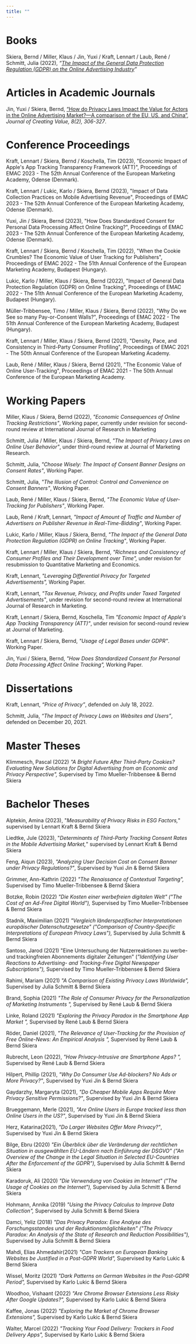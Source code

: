 ```yaml
---
title: ""
---
```


# Books

Skiera, Bernd / Miller, Klaus / Jin, Yuxi / Kraft, Lennart / Laub,
René / Schmitt, Julia (2022), *"[The Impact of the General Data
Protection Regulation (GDPR) on the Online Advertising
Industry](https://www.gdpr-impact.com/)"*

# Articles in Academic Journals

Jin, Yuxi / Skiera, Bernd, ["How do Privacy Laws Impact the Value for
Actors in the Online Advertising Market?---A comparison of the EU, US,
and China"](https://doi.org/10.1177/23949643221117676), *Journal of
Creating Value, 8(2), 306-327*.

# Conference Proceedings

Kraft, Lennart / Skiera, Bernd / Koschella, Tim (2023), \"Economic
Impact of Apple\'s App Tracking Transparency Framework (ATT)\",
Proceedings of EMAC 2023 - The 52th Annual Conference of the European
Marketing Academy, Odense (Denmark).

Kraft, Lennart / Lukic, Karlo / Skiera, Bernd (2023), \"Impact of Data
Collection Practices on Mobile Advertising Revenue\", Proceedings of
EMAC 2023 - The 52th Annual Conference of the European Marketing
Academy, Odense (Denmark).

Yuxi, Jin / Skiera, Bernd (2023), \"How Does Standardized Consent for
Personal Data Processing Affect Online Tracking?\", Proceedings of
EMAC 2023 - The 52th Annual Conference of the European Marketing
Academy, Odense (Denmark).

Kraft, Lennart / Skiera, Bernd / Koschella, Tim (2022), \"When the
Cookie Crumbles? The Economic Value of User Tracking for Publishers\",
Proceedings of EMAC 2022 - The 51th Annual Conference of the European
Marketing Academy, Budapest (Hungary).

Lukic, Karlo / Miller, Klaus / Skiera, Bernd (2022), \"Impact of
General Data Protection Regulation (GDPR) on Online Tracking\",
Proceedings of EMAC 2022 - The 51th Annual Conference of the European
Marketing Academy, Budapest (Hungary).

Müller-Tribbensee, Timo / Miller, Klaus / Skiera, Bernd (2022), \"Why
Do we See so many Pay-or-Consent Walls?\", Proceedings of EMAC 2022 -
The 51th Annual Conference of the European Marketing Academy, Budapest
(Hungary).

Kraft, Lennart / Miller, Klaus / Skiera, Bernd (2021), \"Density,
Pace, and Consistency in Third-Party Consumer Profiling\", Proceedings
of EMAC 2021 - The 50th Annual Conference of the European Marketing
Academy.

Laub, René / Miller, Klaus / Skiera, Bernd (2021), \"The Economic
Value of Online User-Tracking\", Proceedings of EMAC 2021 - The 50th
Annual Conference of the European Marketing Academy.

# Working Papers

Miller, Klaus / Skiera, Bernd (2022), *\"Economic Consequences of
Online Tracking Restrictions\"*, Working paper, currently under
revision for second-round review at International Journal of Research
in Marketing

Schmitt, Julia / Miller, Klaus / Skiera, Bernd, *\"The Impact of
Privacy Laws on Online User Behavior\"*, under third-round review at
Journal of Marketing Research.

Schmitt, Julia, *\"Choose Wisely: The Impact of Consent Banner Designs
on Consent Rates\"*, Working Paper.

Schmitt, Julia, *\"The Illusion of Control: Control and Convenience on
Consent Banners\"*, Working Paper.

Laub, René / Miller, Klaus / Skiera, Bernd, *\"The Economic Value of
User-Tracking for Publishers\"*, Working Paper.

Laub, René / Kraft, Lennart, *\"Impact of Amount of Traffic and Number
of Advertisers on Publisher Revenue in Real-Time-Bidding\"*, Working
Paper.

Lukic, Karlo / Miller, Klaus / Skiera, Bernd, *\"The Impact of the
General Data Protection Regulation (GDPR) on Online Tracking\"*,
Working Paper.

Kraft, Lennart / Miller, Klaus / Skiera, Bernd, *\"Richness and
Consistency of Consumer Profiles and Their Development over Time\",*
under revision for resubmission to Quantitative Marketing and
Economics.

Kraft, Lennart, *\"Leveraging Differential Privacy for Targeted
Advertisements\",* Working Paper.

Kraft, Lennart, *\"Tax Revenue, Privacy, and Profits under Taxed
Targeted Advertisements\"*, under revision for second-round review at
International Journal of Research in Marketing.

Kraft, Lennart / Skiera, Bernd, Koschella, Tim *\"Economic Impact of
Apple\'s App Tracking Transparency (ATT)\"*, under revision for
second-round review at Journal of Marketing.

Kraft, Lennart / Skiera, Bernd, *\"Usage of Legal Bases under GDPR\"*.
Working Paper.

Jin, Yuxi / Skiera, Bernd, *\"How Does Standardized Consent for
Personal Data Processing Affect Online Tracking\",* Working Paper.

# Dissertations

Kraft, Lennart, *"Price of Privacy"*, defended on July 18, 2022.

Schmitt, Julia, *"The Impact of Privacy Laws on Websites and Users"*,
defended on December 20, 2021.

# Master Theses

Klimmesch, Pascal (2022) *\"A Bright Future After Third-Party Cookies?
Evaluating New Solutions for Digital Advertising from an Economic and
Privacy Perspective\",* Supervised by Timo Mueller-Tribbensee & Bernd
Skiera

# Bachelor Theses

Alptekin, Amina (2023), \"*Measurability of Privacy Risks in ESG
Factors,*\" supervised by Lennart Kraft & Bernd Skiera

Liedtke, Jule (2023), \"*Determinants of Third-Party Tracking Consent
Rates in the Mobile Advertising Market,*\" supervised by Lennart Kraft
& Bernd Skiera

Feng, Aiqun (2023), *\"Analyzing User Decision Cost on Consent Banner
under Privacy Regulations?\"*, Supervised by Yuxi Jin & Bernd Skiera

Grimmer, Ann-Kathrin (2022) *\"The Renaissance of Contextual
Targeting\",* Supervised by Timo Mueller-Tribbensee & Bernd Skiera

Botzke, Robin (2022) *\"Die Kosten einer werbefreien digitalen Welt\"
(\"The Cost of an Ad-Free Digital World\"),* Supervised by Timo
Mueller-Tribbensee & Bernd Skiera

Stadnik, Maximilian (2021) *\"Vergleich länderspezifischer
Interpretationen europäischer Datenschutzgesetze\" (\"Comparison of
Country-Specific Interpretations of European Privacy Laws\"),*
Supervised by Julia Schmitt & Bernd Skiera

Santoso, Jarod (2021) \"Eine Untersuchung der Nutzerreaktionen zu
werbe- und trackingfreien Abonnements digitaler Zeitungen\"
(*\"Identifying User Reactions to Advertising- and Tracking-Free
Digital Newspaper Subscriptions\"),* Supervised by Timo
Mueller-Tribbensee & Bernd Skiera

Rahimi, Mariam (2021) *\"A Comparison of Existing Privacy Laws
Worldwide\",* Supervised by Julia Schmitt & Bernd Skiera

Brand, Sophia (2021) *\"The Role of Consumer Privacy for the
Personalization of Marketing Instruments \",* Supervised by René Laub
& Bernd Skiera

Linke, Roland (2021) *\"Exploring the Privacy Paradox in the
Smartphone App Market \",* Supervised by René Laub & Bernd Skiera

Röder, Daniel (2021), *\"The Relevance of User-Tracking for the
Provision of Free Online-News: An Empirical Analysis \",* Supervised
by René Laub & Bernd Skiera

Rubrecht, Leon (2022), *\"How Privacy-Intrusive are Smartphone Apps?
\",* Supervised by René Laub & Bernd Skiera

Hilpert, Phillip (2021), *\"Why Do Consumer Use Ad-blockers? No Ads or
More Privacy?\"*, Supervised by Yuxi Jin & Bernd Skiera

Gaydarzhy, Margaryta (2021), *\"Do Cheaper Mobile Apps Require More
Privacy Sensitive Permissions?\"*, Supervised by Yuxi Jin & Bernd
Skiera

Brueggemann, Merle (2021), *\"Are Online Users in Europe tracked less
than Online Users in the US?\"*, Supervised by Yuxi Jin & Bernd Skiera

Herz, Katarina(2021), *\"Do Larger Websites Offer More Privacy?\"*,
Supervised by Yuxi Jin & Bernd Skiera

Bilge, Ebru (2020) *\"Ein Überblick über die Veränderung der
rechtlichen Situation in ausgewählten EU-Ländern nach Einführung der
DSGVO\" (\"An Overview of the Change in the Legal Situation in
Selected EU-Countries After the Enforcement of the GDPR\"),*
Supervised by Julia Schmitt & Bernd Skiera

Karadoruk, Ali (2020) *\"Die Verwendung von Cookies im Internet\"
(\"The Usage of Cookies on the Internet\"),* Supervised by Julia
Schmitt & Bernd Skiera

Hohmann, Annika (2019) *\"Using the Privacy Calculus to Improve Data
Collection\",* Supervised by Julia Schmitt & Bernd Skiera

Damci, Yeliz (2018) *\"Das Privacy Paradox: Eine Analyse des
Forschungsstandes und der Reduktionsmöglichkeiten\" (\"The Privacy
Paradox: An Analysis of the State of Research and Reduction
Possibilities\"),* Supervised by Julia Schmitt & Bernd Skiera

Mahdi, Elias Ahmedahir(2021) *\"Can Trackers on European Banking
Websites be Justified in a Post-GDPR World\",* Supervised by Karlo
Lukic & Bernd Skiera

Wissel, Moritz (2021) *\"Dark Patterns on German Websites in the
Post-GDPR Period\",* Supervised by Karlo Lukic & Bernd Skiera

Woodhoo, Vishaant (2022) *\"Are Chrome Browser Extensions Less Risky
After Google Updates?\",* Supervised by Karlo Lukic & Bernd Skiera

Kaffee, Jonas (2022) *\"Exploring the Market of Chrome Browser
Extensions\",* Supervised by Karlo Lukic & Bernd Skiera

Walter, Marcel (2022) *\"Tracking Your Food Delivery: Trackers in Food
Delivery Apps\",* Supervised by Karlo Lukic & Bernd Skiera
